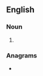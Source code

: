 ==English==

===Noun===
{{head|en|noun plural form}}

# {{plural of|olpe|lang=en}}

===Anagrams===
* {{anagrams|en|Poles|S-pole|lopes|poles|slope}}